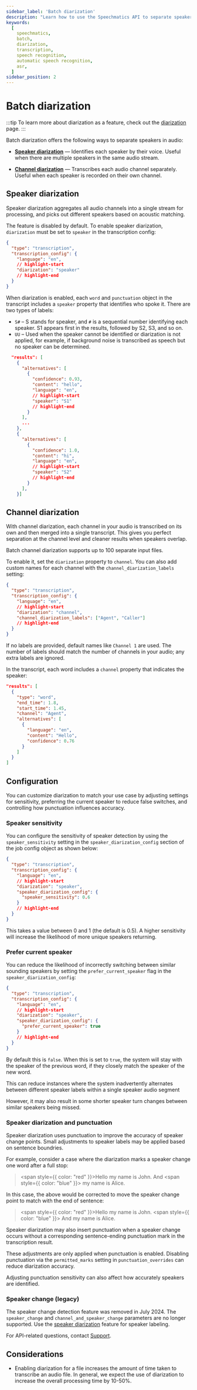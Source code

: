 ```yaml
---
sidebar_label: 'Batch diarization'
description: "Learn how to use the Speechmatics API to separate speakers in Batch"
keywords:
  [
    speechmatics,
    batch,
    diarization,
    transcription,
    speech recognition,
    automatic speech recognition,
    asr,
  ]
sidebar_position: 2
---
```



# Batch diarization

:::tip
To learn more about diarization as a feature, check out the [diarization](../features/diarization.mdx) page.
:::

Batch diarization offers the following ways to separate speakers in audio:

- [**Speaker diarization**](#speaker-diarization) — Identifies each speaker by their voice.
  Useful when there are multiple speakers in the same audio stream.

- [**Channel diarization**](#channel-diarization) — Transcribes each audio channel separately.
  Useful when each speaker is recorded on their own channel.

## Speaker diarization

Speaker diarization aggregates all audio channels into a single stream for processing, and picks out different speakers based on acoustic matching.

The feature is disabled by default. To enable speaker diarization, `diarization` must be set to `speaker` in the transcription config:

```json
{
  "type": "transcription",
  "transcription_config": {
    "language": "en",
    // highlight-start
    "diarization": "speaker"
    // highlight-end
  }
}
```

When diarization is enabled, each `word` and `punctuation` object in the transcript includes a `speaker` property that identifies who spoke it. There are two types of labels:

- `S#` – S stands for speaker, and `#` is a sequential number identifying each speaker. S1 appears first in the results, followed by S2, S3, and so on.
- `UU` – Used when the speaker cannot be identified or diarization is not applied, for example, if background noise is transcribed as speech but no speaker can be determined.

```json
  "results": [
    {
      "alternatives": [
        {
          "confidence": 0.93,
          "content": "hello",
          "language": "en",
          // highlight-start
          "speaker": "S1"
          // highlight-end
        }
      ],
      ...
    },
    {
      "alternatives": [
        {
          "confidence": 1.0,
          "content": "hi",
          "language": "en",
          // highlight-start
          "speaker": "S2"
          // highlight-end
        }
      ],
    }]
```

## Channel diarization

With channel diarization, each channel in your audio is transcribed on its own and then merged into a single transcript. This gives you perfect separation at the channel level and cleaner results when speakers overlap.

Batch channel diarization supports up to 100 separate input files.

To enable it, set the `diarization` property to `channel`. You can also add custom names for each channel with the `channel_diarization_labels` setting:

```json
{
  "type": "transcription",
  "transcription_config": {
    "language": "en",
    // highlight-start
    "diarization": "channel",
    "channel_diarization_labels": ["Agent", "Caller"]
    // highlight-end
  }
}
```

If no labels are provided, default names like `Channel 1` are used. The number of labels should match the number of channels in your audio; any extra labels are ignored.

In the transcript, each word includes a `channel` property that indicates the speaker:

```json
"results": [
  {
    "type": "word",
    "end_time": 1.8,
    "start_time": 1.45,
    "channel": "Agent",
    "alternatives": [
      {
        "language": "en",
        "content": "Hello",
        "confidence": 0.76
      }
    ]
  }
]
```
## Configuration

You can customize diarization to match your use case by adjusting settings for sensitivity, preferring the current speaker to reduce false switches, and controlling how punctuation influences accuracy.

### Speaker sensitivity

You can configure the sensitivity of speaker detection by using the `speaker_sensitivity` setting in the `speaker_diarization_config` section of the job config object as shown below:

```json
{
  "type": "transcription",
  "transcription_config": {
    "language": "en",
    // highlight-start
    "diarization": "speaker",
    "speaker_diarization_config": {
      "speaker_sensitivity": 0.6
    }
    // highlight-end
  }
}
```

This takes a value between 0 and 1 (the default is 0.5). A higher sensitivity will
increase the likelihood of more unique speakers returning.


### Prefer current speaker

You can reduce the likelihood of incorrectly switching between similar sounding speakers by setting the `prefer_current_speaker` flag in the `speaker_diarization_config`:

```json
{
  "type": "transcription",
  "transcription_config": {
    "language": "en",
    // highlight-start
    "diarization": "speaker",
    "speaker_diarization_config": {
      "prefer_current_speaker": true
    }
    // highlight-end
  }
}
```
By default this is `false`.  When this is set to `true`, the system will stay with the speaker of the previous word, if they closely match the speaker of the new word.

This can reduce instances where the system inadvertently alternates between different speaker labels within a single speaker audio segment

However, it may also result in some shorter speaker turn changes between similar speakers being missed.


### Speaker diarization and punctuation

Speaker diarization uses punctuation to improve the accuracy of speaker change points. Small adjustments to speaker labels may be applied based on sentence boundries.

For example, consider a case where the diarization marks a speaker change one word after a full stop:

> <span style={{ color: "red" }}>Hello my name is John. And</span> <span style={{ color: "blue" }}> my name is Alice.</span>

In this case, the above would be corrected to move the speaker change point to match with the end of sentence:

> <span style={{ color: "red" }}>Hello my name is John.</span> <span style={{ color: "blue" }}> And my name is Alice.</span>

Speaker diarization may also insert punctuation when a speaker change occurs without a corresponding sentence-ending punctuation mark in the transcription result.

These adjustments are only applied when punctuation is enabled. Disabling punctuation via the `permitted_marks` setting in `punctuation_overrides` can reduce diarization accuracy.

Adjusting punctuation sensitivity can also affect how accurately speakers are identified.

### Speaker change (legacy)

The speaker change detection feature was removed in July 2024. The `speaker_change` and `channel_and_speaker_change` parameters are no longer supported. Use the [speaker diarization](#speaker-diarization) feature for speaker labeling.

For API-related questions, contact [Support](https://support.speechmatics.com).

## Considerations
- Enabling diarization for a file increases the amount of time taken to transcribe an audio file. In general, we expect the use of diarization to increase the overall processing time by 10-50%.
